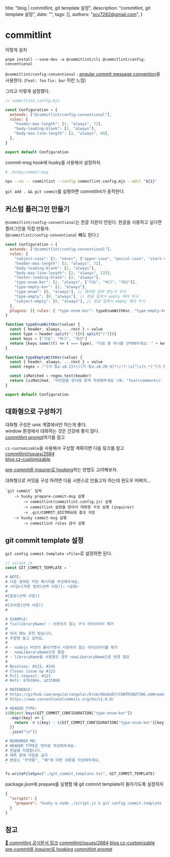   title: "blog | commitlint, git template 설정",
  description: "commitlint, git template 설정",
  date: "",
  tags: [],
  authors: "scv7282@gmail.com",
}

# commitlint

이렇게 설치

```
pnpm install --save-dev -w @commitlint/cli @commitlint/config-conventional
```

`@commitlint/config-conventional` : [angular commit message convention](https://github.com/conventional-changelog/commitlint/tree/master/@commitlint/config-conventional#type-enum)을 사용한다.
(`feat: foo` `fix: bar` 이런 느낌)

그리고 이렇게 설정했다.

```js
// commitlint.config.mjs

const Configuration = {
  extends: ["@commitlint/config-conventional"],
  rules: {
    "header-max-length": [2, "always", 72],
    "body-leading-blank": [2, "always"],
    "body-max-line-length": [2, "always", 80],
  },
}

export default Configuration
```

commit-msg hook에 husky를 사용해서 설정하자.

```sh
# .husky/commit-msg

npx --no -- commitlint --config commitlint.config.mjs --edit "${1}"
```

`git add . && git commit`를 실행하면 commitlint가 동작한다.

## 커스텀 플러그인 만들기

`@commitlint/config-conventional`는 한글 지원이 안된다. 한글을 사용하고 싶다면\
플러그인을 직접 만들자.\
(`@commitlint/config-conventional` 뺴도 된다.)

```js
const Configuration = {
  extends: ["@commitlint/config-conventional"],
  rules: {
    "subject-case": [2, "never", ["upper-case", "pascal-case", "start-case"]], // subject-case : any
    "header-max-length": [2, "always", 72],
    "body-leading-blank": [2, "always"],
    "body-max-line-length": [2, "always", 225],
    "footer-leading-blank": [2, "always"],
    "type-enum-kor": [2, "always", ["기능", "버그", "개선"]],
    "type-empty-kor": [2, "always"],
    "type-enum": [0, "always"], // 영어만 입력 받는거 무시
    "type-empty": [0, "always"], // 한글 입력시 empty 에러 무시
    "subject-empty": [0, "always"], // 한글 입력시 empty 에러 무시
  },
  plugins: [{ rules: { "type-enum-kor": typeEnumWithKor, "type-empty-kor": typeEmptyWithKor } }],
}

function typeEnumWithKor(value) {
  const { header, always, ...rest } = value
  const type = header.split(":")[0].split("(")[0]
  const keys = ["기능", "버그", "개선"]
  return [keys.some((t) => t === type), "다음 중 하나를 선택해주세요: " + keys.join(", ")]
}

function typeEmptyWithKor(value) {
  const { header, always, ...rest } = value
  const regex = /^[가-힣a-zA-Z]+\([가-힣a-zA-Z0-9]*\)!?:\s[^\s]+.*|^[가-힣a-zA-Z]+!?:\s[^\s]+.*$/

  const isMatched = regex.test(header)
  return [isMatched, '머릿말을 양식에 맞게 작성해주세요 (예: "feat(comments): message", "fix(bug): message" )']
}

export default Configuration
```

## 대화형으로 구성하기

대화형 구성은 unix 계열에서만 하는게 좋다.\
window 환경에서 대화하는 것은 건강에 좋지 않다.\
[commitlint prompt](https://commitlint.js.org/reference/prompt.html#prompt)여기를 참고

`cz-customizable`을 사용해서 구성할 계획이면 다음 링크를 참고\
[commitlint/issues/2684](https://github.com/conventional-changelog/commitlint/issues/2684)\
[blog cz-customizable](https://velog.io/@restarea/cz-customizable)

[pre-commit을 Inquirer로 hooking](https://github.com/SBoudrias/Inquirer.js?tab=readme-ov-file#using-as-pre-commitgit-hooks-or-scripts)하는 방법도 고려해보자.

대화형으로 커밋을 구성 하려면 다음 시퀀스로 만들고자 하는데 윈도우 어쩌지...

```
`git commit` 입력
    -> husky prepare-commit-msg 실행
        -> commitlint(commitlint.config.js) 실행
        -> commitlint 설정을 받아서 대화형 구성 실행 (inquirer)
        -> .git/COMMIT_EDITMSG에 결과 저장
    -> husky commit-msg 실행
        -> commitlint rules 검사 실행
```

## git commit template 설정

`git config commit.template <file>`로 설정하면 된다.

```js
// script.js
const GIT_COMMIT_TEMPLATE = `

# NOTE:
# 다음 형태로 커밋 메시지를 작성해주세요.
# <타입>[적용 범위(선택 사항)]: <설명>
#
#[본문(선택 사항)]
#
#[꼬리말(선택 사항)]
#

# EXAMPLE:
# fix(libraryName) : 사용하지 않는 구식 라이브러리 제거
#
# 저녁 매뉴 추천 받습니다.
# 주말엔 놀고 싶어요.
#
# - nodejs 버전이 올라가면서 사용하지 않는 라이브러리를 제거
# - newLibararyName으로 통합
# - libraryName를 사용중인 경우 newLibararyName으로 변경 필요
#
# Resolves: #123, #245
# Closes issue by #123
# Pull request: #123
# Refs: 676104e, a215868

# REFERENCE:
# https://github.com/angular/angular/blob/68a6a07/CONTRIBUTING.md#commit
# https://www.conventionalcommits.org/ko/v1.0.0/

# HEADER_TYPE:
${Object.keys(GIT_COMMIT_CONFIGURATION["type-enum-kor"])
  .map((key) => {
    return `# ${key} : ${GIT_COMMIT_CONFIGURATION["type-enum-kor"][key].description}`
  })
  .join("\n")}

# REMEMBER_ME:
# HEADER TYPE은 영어로 작성해주세요.
# 한글을 지향합니다.
# 제목 끝에 마침표 금지
# 본문는 "무엇을", "왜"에 대한 내용을 작성해주세요.
`

fs.writeFileSync("./git_commit_template.txt", GIT_COMMIT_TEMPLATE)
```

package.json에 prepare를 실행할 떄 git commit template이 돌아가도록 설정하자

```json
{
  "scripts": {
    "prepare": "husky & node ./script.js & git config commit.template ./git_commit_template.txt"
  }
}
```

## 참고

[🎨 commitlint 공식문서 링크](https://commitlint.js.org/)
[commitlint/issues/2684](https://github.com/conventional-changelog/commitlint/issues/2684)
[blog cz-customizable](https://velog.io/@restarea/cz-customizable)
[pre-commit을 Inquirer로 hooking](https://github.com/SBoudrias/Inquirer.js?tab=readme-ov-file#using-as-pre-commitgit-hooks-or-scripts)
[commitlint prompt](https://commitlint.js.org/reference/prompt.html#prompt)
